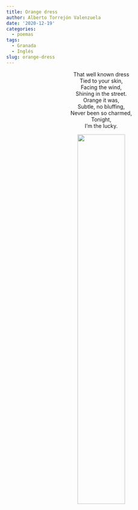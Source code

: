 ```yaml
---
title: Orange dress
author: Alberto Torrejón Valenzuela
date: '2020-12-19'
categories:
  - poemas
tags:
  - Granada
  - Inglés
slug: orange-dress
---
```


<center>
<span class = "primerapalabra">T</span>hat well known dress <br>
Tied to your skin, <br>
Facing the wind, <br>
Shining in the street. <br>
Orange it was, <br>
Subtle, no bluffing, <br>
Never been so charmed, <br>
Tonight, <br>
I'm the lucky. 

![](/text/Img/orange.jpeg){width=50% height=50%}
</center>